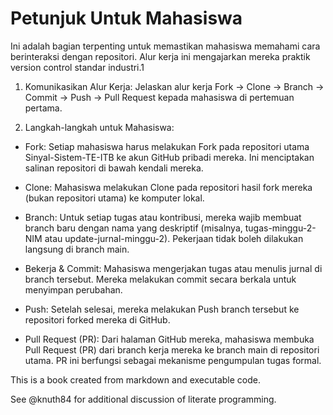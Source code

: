 # Petunjuk Untuk Mahasiswa



Ini adalah bagian terpenting untuk memastikan mahasiswa memahami cara berinteraksi dengan repositori. Alur kerja ini mengajarkan mereka praktik version control standar industri.1

1. Komunikasikan Alur Kerja: Jelaskan alur kerja Fork -> Clone -> Branch -> Commit -> Push -> Pull Request kepada mahasiswa di pertemuan pertama.
    
2. Langkah-langkah untuk Mahasiswa:
    

- Fork: Setiap mahasiswa harus melakukan Fork pada repositori utama Sinyal-Sistem-TE-ITB ke akun GitHub pribadi mereka. Ini menciptakan salinan repositori di bawah kendali mereka.
    
- Clone: Mahasiswa melakukan Clone pada repositori hasil fork mereka (bukan repositori utama) ke komputer lokal.
    
- Branch: Untuk setiap tugas atau kontribusi, mereka wajib membuat branch baru dengan nama yang deskriptif (misalnya, tugas-minggu-2-NIM atau update-jurnal-minggu-2). Pekerjaan tidak boleh dilakukan langsung di branch main.
    
- Bekerja & Commit: Mahasiswa mengerjakan tugas atau menulis jurnal di branch tersebut. Mereka melakukan commit secara berkala untuk menyimpan perubahan.
    
- Push: Setelah selesai, mereka melakukan Push branch tersebut ke repositori forked mereka di GitHub.
    
- Pull Request (PR): Dari halaman GitHub mereka, mahasiswa membuka Pull Request (PR) dari branch kerja mereka ke branch main di repositori utama. PR ini berfungsi sebagai mekanisme pengumpulan tugas formal.
    

  
This is a book created from markdown and executable code.

See @knuth84 for additional discussion of literate programming.

